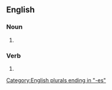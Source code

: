 {{also|hair-brushes}}
==English==

===Noun===
{{head|en|noun form}}

# {{plural of|en|hairbrush}}

===Verb===
{{head|en|verb form}}

# {{en-third-person singular of|hairbrush}}

[[Category:English plurals ending in "-es"]]